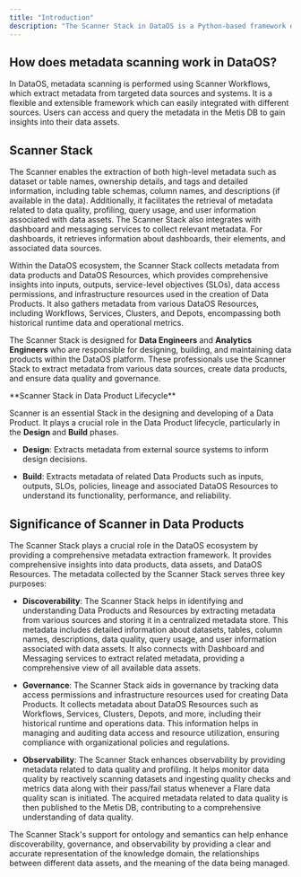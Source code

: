 ```yaml
---
title: "Introduction"
description: "The Scanner Stack in DataOS is a Python-based framework designed to extract metadata from external source systems (e.g., relational databases, data warehouses, messaging services, and dashboards) and components within the DataOS environment."
---
```


## **How does metadata scanning work in DataOS?**

In DataOS, metadata scanning is performed using Scanner Workflows, which extract metadata from targeted data sources and systems. It is a flexible and extensible framework which can easily integrated with different sources. Users can access and query the metadata in the Metis DB to gain insights into their data assets.

## Scanner Stack

The Scanner enables the extraction of both high-level metadata such as dataset or table names, ownership details, and tags and detailed information, including table schemas, column names, and descriptions (if available in the data). Additionally, it facilitates the retrieval of metadata related to data quality, profiling, query usage, and user information associated with data assets. The Scanner Stack  also integrates with dashboard and messaging services to collect relevant metadata. For dashboards, it retrieves information about dashboards, their elements, and associated data sources.

Within the DataOS ecosystem, the Scanner Stack collects metadata from data products and DataOS Resources, which provides comprehensive insights into inputs, outputs, service-level objectives (SLOs), data access permissions, and infrastructure resources used in the creation of Data Products. It also gathers metadata from various DataOS Resources, including Workflows, Services, Clusters, and Depots, encompassing both historical runtime data and operational metrics.

The Scanner Stack is designed for **Data Engineers** and **Analytics Engineers** who are responsible for designing, building, and maintaining data products within the DataOS platform. These professionals use the Scanner Stack to extract metadata from various data sources, create data products, and ensure data quality and governance.

<Tip>
  **Scanner Stack in Data Product Lifecycle**

  Scanner is an essential Stack in the designing and developing of a Data Product. It plays a crucial role in the Data Product lifecycle, particularly in the **Design** and **Build** phases.

  * **Design**: Extracts metadata from external source systems to inform design decisions.

  * **Build**: Extracts metadata of related Data Products such as inputs, outputs, SLOs, policies, lineage and associated DataOS Resources to understand its functionality, performance, and reliability.
</Tip>

## Significance of Scanner in Data Products

The Scanner Stack plays a crucial role in the DataOS ecosystem by providing a comprehensive metadata extraction framework. It provides comprehensive insights into data products, data assets, and DataOS Resources. The metadata collected by the Scanner Stack serves three key purposes:

* **Discoverability**: The Scanner Stack helps in identifying and understanding Data Products and Resources by extracting metadata from various sources and storing it in a centralized metadata store. This metadata includes detailed information about datasets, tables, column names, descriptions, data quality, query usage, and user information associated with data assets. It also connects with Dashboard and Messaging services to extract related metadata, providing a comprehensive view of all available data assets.

* **Governance**: The Scanner Stack aids in governance by tracking data access permissions and infrastructure resources used for creating Data Products. It collects metadata about DataOS Resources such as Workflows, Services, Clusters, Depots, and more, including their historical runtime and operations data. This information helps in managing and auditing data access and resource utilization, ensuring compliance with organizational policies and regulations.

* **Observability**: The Scanner Stack enhances observability by providing metadata related to data quality and profiling. It helps monitor data quality by reactively scanning datasets and ingesting quality checks and metrics data along with their pass/fail status whenever a Flare data quality scan is initiated. The acquired metadata related to data quality is then published to the Metis DB, contributing to a comprehensive understanding of data quality.

The Scanner Stack's support for ontology and semantics can help enhance discoverability, governance, and observability by providing a clear and accurate representation of the knowledge domain, the relationships between different data assets, and the meaning of the data being managed.

##